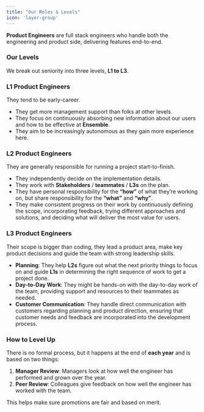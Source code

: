 ```yaml
---
title: "Our Roles & Levels"
icon: 'layer-group'
---
```


**Product Engineers** are full stack engineers who handle both the engineering and product side, delivering features end-to-end.

### Our Levels

We break out seniority into three levels, **L1 to L3**.

### L1 Product Engineers

They tend to be early-career.

- They get more management support than folks at other levels. 
- They focus on continuously absorbing new information about our users and how to be effective at **Ensemble**. 
- They aim to be increasingly autonomous as they gain more experience here.

### L2 Product Engineers

They are generally responsible for running a project start-to-finish. 

- They independently decide on the implementation details.
- They work with **Stakeholders** / **teammates** / **L3s** on the plan. 
- They have personal responsibility for the **“how”** of what they’re working on, but share responsibility for the **“what”** and **“why”**. 
- They make consistent progress on their work by continuously defining the scope, incorporating feedback, trying different approaches and solutions, and deciding what will deliver the most value for users.

### L3 Product Engineers
Their scope is bigger than coding, they lead a product area, make key product decisions and guide the team with strong leadership skills.

- **Planning**: They help **L2s** figure out what the next priority things to focus on and guide **L1s** in determining the right sequence of work to get a project done.
- **Day-to-Day Work**: They might be hands-on with the day-to-day work of the team, providing support and resources to their teammates as needed.
- **Customer Communication**: They handle direct communication with customers regarding planning and product direction, ensuring that customer needs and feedback are incorporated into the development process.

### How to Level Up

There is no formal process, but it happens at the end of **each year** and is based on two things:

1. **Manager Review**: Managers look at how well the engineer has performed and grown over the year.
2. **Peer Review**: Colleagues give feedback on how well the engineer has worked with the team.

This helps make sure promotions are fair and based on merit.